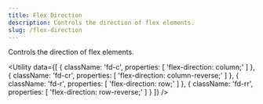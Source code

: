 ```yaml
---
title: Flex Direction
description: Controls the direction of flex elements.
slug: /flex-direction
---
```



Controls the direction of flex elements.

<Utility
  data={[
    {
      className: 'fd-c',
      properties: [
        'flex-direction: column;'
      ]
    },
    {
      className: 'fd-cr',
      properties: [
        'flex-direction: column-reverse;'
      ]
    },
    {
      className: 'fd-r',
      properties: [
        'flex-direction: row;'
      ]
    },
    {
      className: 'fd-rr',
      properties: [
        'flex-direction: row-reverse;'
      ]
    }
  ]}
/>
